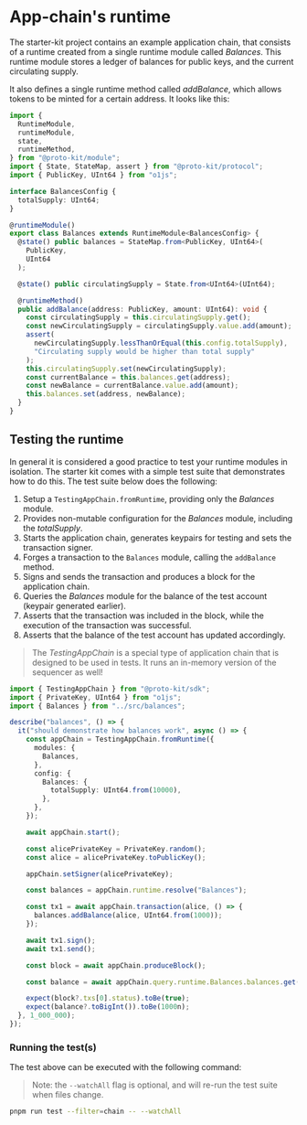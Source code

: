 
# App-chain's runtime

The starter-kit project contains an example application chain, that consists of a runtime created from a single runtime module called _Balances_.
This runtime module stores a ledger of balances for public keys, and the current circulating supply. 

It also defines a single runtime method called _addBalance_, which allows tokens to be minted for a certain address. It looks like this:

```typescript showLineNumbers filename="packages/chain/src/balances.ts"
import {
  RuntimeModule,
  runtimeModule,
  state,
  runtimeMethod,
} from "@proto-kit/module";
import { State, StateMap, assert } from "@proto-kit/protocol";
import { PublicKey, UInt64 } from "o1js";

interface BalancesConfig {
  totalSupply: UInt64;
}

@runtimeModule()
export class Balances extends RuntimeModule<BalancesConfig> {
  @state() public balances = StateMap.from<PublicKey, UInt64>(
    PublicKey,
    UInt64
  );

  @state() public circulatingSupply = State.from<UInt64>(UInt64);

  @runtimeMethod()
  public addBalance(address: PublicKey, amount: UInt64): void {
    const circulatingSupply = this.circulatingSupply.get();
    const newCirculatingSupply = circulatingSupply.value.add(amount);
    assert(
      newCirculatingSupply.lessThanOrEqual(this.config.totalSupply),
      "Circulating supply would be higher than total supply"
    );
    this.circulatingSupply.set(newCirculatingSupply);
    const currentBalance = this.balances.get(address);
    const newBalance = currentBalance.value.add(amount);
    this.balances.set(address, newBalance);
  }
}
```

## Testing the runtime

In general it is considered a good practice to test your runtime modules in isolation. The starter kit
comes with a simple test suite that demonstrates how to do this. The test suite below does the following:

1. Setup a `TestingAppChain.fromRuntime`, providing only the _Balances_ module.
2. Provides non-mutable configuration for the _Balances_ module, including the _totalSupply_.
2. Starts the application chain, generates keypairs for testing and sets the transaction signer.
3. Forges a transaction to the `Balances` module, calling the `addBalance` method.
4. Signs and sends the transaction and produces a block for the application chain.
5. Queries the _Balances_ module for the balance of the test account (keypair generated earlier).
6. Asserts that the transaction was included in the block, while the execution of the transaction was successful.
7. Asserts that the balance of the test account has updated accordingly.

> The _TestingAppChain_ is a special type of application chain that is designed to be used in tests. It runs an in-memory version of the sequencer as well!

```typescript showLineNumbers filename="packages/chain/test/balances.test.ts"
import { TestingAppChain } from "@proto-kit/sdk";
import { PrivateKey, UInt64 } from "o1js";
import { Balances } from "../src/balances";

describe("balances", () => {
  it("should demonstrate how balances work", async () => {
    const appChain = TestingAppChain.fromRuntime({
      modules: {
        Balances,
      },
      config: {
        Balances: {
          totalSupply: UInt64.from(10000),
        },
      },
    });

    await appChain.start();

    const alicePrivateKey = PrivateKey.random();
    const alice = alicePrivateKey.toPublicKey();

    appChain.setSigner(alicePrivateKey);

    const balances = appChain.runtime.resolve("Balances");

    const tx1 = await appChain.transaction(alice, () => {
      balances.addBalance(alice, UInt64.from(1000));
    });

    await tx1.sign();
    await tx1.send();

    const block = await appChain.produceBlock();

    const balance = await appChain.query.runtime.Balances.balances.get(alice);

    expect(block?.txs[0].status).toBe(true);
    expect(balance?.toBigInt()).toBe(1000n);
  }, 1_000_000);
});
```

### Running the test(s)

The test above can be executed with the following command:

> Note: the `--watchAll` flag is optional, and will re-run the test suite when files change.

```bash
pnpm run test --filter=chain -- --watchAll
```

